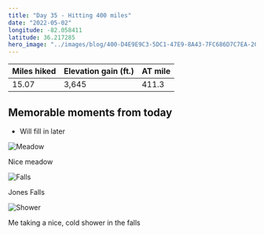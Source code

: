 ```yaml
---
title: "Day 35 - Hitting 400 miles"
date: "2022-05-02"
longitude: -82.058411
latitude: 36.217285
hero_image: "../images/blog/400-D4E9E9C3-5DC1-47E9-8A43-7FC686D7C7EA-20220515125844.png"
---
```


| Miles hiked | Elevation gain (ft.) | AT mile |
| ----------- | -------------- | -------- |
| 15.07 | 3,645 | 411.3 |

## Memorable moments from today
- Will fill in later

![Meadow](../images/blog/Meadow-D4E9E9C3-5DC1-47E9-8A43-7FC686D7C7EA-20220515130227.png)

<figcaption>Nice meadow</figcaption>

![Falls](../images/blog/Falls-D4E9E9C3-5DC1-47E9-8A43-7FC686D7C7EA-20220515130238.png)

<figcaption>Jones Falls</figcaption>

![Shower](../images/blog/Shower-D4E9E9C3-5DC1-47E9-8A43-7FC686D7C7EA-20220515130248.png)

<figcaption>Me taking a nice, cold shower in the falls</figcaption>

